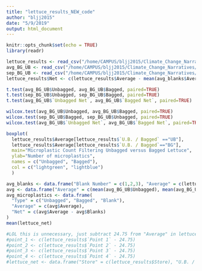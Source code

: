 ```yaml
---
title: "lettuce_results_NEW_code"
author: "bljj2015"
date: "5/9/2019"
output: html_document
---
```


```r
knitr::opts_chunk$set(echo = TRUE)
library(readr)
```

```r
lettuce_results <- read_csv("/home/CAMPUS/bljj2015/Climate_Change_Narratives/student_folders/Lai/microplastics/lettuce_results.csv")
avg_BG_UB <- read_csv("/home/CAMPUS/bljj2015/Climate_Change_Narratives/student_folders/Lai/microplastics/avg_BG_UB.csv")
sep_BG_UB <- read_csv("/home/CAMPUS/bljj2015/Climate_Change_Narratives/student_folders/Lai/microplastics/separate_BG_UB.csv")
lettuce_results$Net <- c(lettuce_results$Average - mean(avg_blanks$Average))
```

```r
t.test(avg_BG_UB$Unbagged, avg_BG_UB$Bagged, paired=TRUE)
t.test(sep_BG_UB$Unbagged, sep_BG_UB$Bagged, paired=TRUE)
t.test(avg_BG_UB$`Unbagged Net`, avg_BG_UB$`Bagged Net`, paired=TRUE)
```

```r
wilcox.test(avg_BG_UB$Unbagged, avg_BG_UB$Bagged, paired=TRUE)
wilcox.test(sep_BG_UB$Bagged, sep_BG_UB$Unbagged, paired=TRUE)
wilcox.test(avg_BG_UB$`Unbagged Net`, avg_BG_UB$`Bagged Net`, paired=TRUE)
```

```r
boxplot(
  lettuce_results$Average[lettuce_results$`U.B. / Bagged` =="UB"], 
  lettuce_results$Average[lettuce_results$`U.B. / Bagged`=="BG"],
  main="Microplastic Count Filtering Unbagged versus Bagged Lettuce",
  ylab="Number of microplastics",
  names = c("Unbagged", "Bagged"),
  col = c("lightgreen", "lightblue")
  )
```


```r
avg_blanks <- data.frame("Blank Number" = c(1,2,3), "Average" = c(lettuce_results$Average[21], lettuce_results$Average[22], lettuce_results$Average[23]))
avg <- data.frame("Average" = c(mean(avg_BG_UB$Unbagged), mean(avg_BG_UB$Bagged), mean(avg_blanks$Average)), "Blanks" = c(mean(avg_blanks$Average), mean(avg_blanks$Average), mean(avg_blanks$Average)))
avg_microplastics <- data.frame(
  "Type" = c("Unbagged", "Bagged", "Blank"), 
  "Average" = c(avg$Average),
  "Net" = c(avg$Average - avg$Blanks)
)
mean(lettuce_net)
```







```r
#LOL this is unnecessary, just subtract 24.75 from "Average" in lettuce_results to get the net average minus the blanks!!!
#point_1 <- c(lettuce_results$`Point 1` - 24.75)
#point_2 <- c(lettuce_results$`Point 2` - 24.75)
#point_3 <- c(lettuce_results$`Point 3` - 24.75)
#point_4 <- c(lettuce_results$`Point 4` - 24.75)
#lettuce_net <- data.frame("Store" = c(lettuce_results$Store), "U.B. / Bagged" = c(lettuce_results$`U.B. / Bagged`) , "Sample #" = c(lettuce_results$`Sample #`), "Point 1" = c(point_1), "Point 2" = c(point_2), "Point 3" = c(point_3), "Point 4" = c(point_4), "Net Average" = 
```

